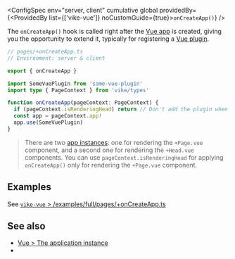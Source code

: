 
<ConfigSpec
  env="server, client"
  cumulative
  global
  providedBy={<ProvidedBy list={['vike-vue']} noCustomGuide={true}><code>onCreateApp()</code></ProvidedBy>}
/>

The `onCreateApp()` hook is called right after the
[Vue app](https://vuejs.org/guide/essentials/application.html) is created, giving you the opportunity to extend it,
typically for registering a [Vue plugin](https://vuejs.org/guide/reusability/plugins.html).

```ts
// pages/+onCreateApp.ts
// Environment: server & client

export { onCreateApp }

import SomeVuePlugin from 'some-vue-plugin'
import type { PageContext } from 'vike/types'

function onCreateApp(pageContext: PageContext) {
  if (pageContext.isRenderingHead) return // Don't add the plugin when rendering <head>
  const app = pageContext.app!
  app.use(SomeVuePlugin)
}
```

> There are two [app instances](https://vuejs.org/guide/essentials/application): one for rendering the `+Page.vue` component, and a second one for rendering the `+Head.vue` components. You can use `pageContext.isRenderingHead` for applying `onCreateApp()` only for rendering the `+Page.vue` component.


## Examples

See [`vike-vue` > /examples/full/pages/+onCreateApp.ts](https://github.com/vikejs/vike-vue/blob/main/examples/full/pages/%2BonCreateApp.ts)


## See also

- [Vue > The application instance](https://vuejs.org/guide/essentials/application)
- <Link href="/hooks" />
